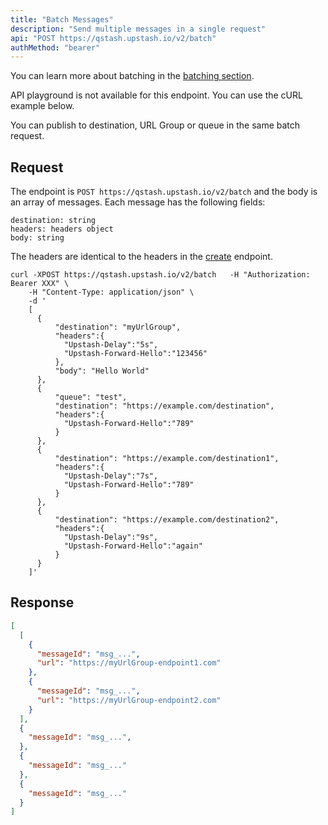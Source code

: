 ---
title: "Batch Messages"
description: "Send multiple messages in a single request"
api: "POST https://qstash.upstash.io/v2/batch"
authMethod: "bearer"
---

You can learn more about batching in the [batching section](/qstash/features/batch).

<Note>
API playground is not available for this endpoint. You can use the cURL example below.
</Note>

<Info>You can publish to destination, URL Group or queue in the same batch request.</Info>


## Request

The endpoint is `POST https://qstash.upstash.io/v2/batch` and the body is an array of 
messages. Each message has the following fields:

```
destination: string
headers: headers object
body: string
```

The headers are identical to the headers in the [create](/qstash/api/publish#request) endpoint.

```shell cURL
curl -XPOST https://qstash.upstash.io/v2/batch   -H "Authorization: Bearer XXX" \
    -H "Content-Type: application/json" \
    -d '
    [
      {
          "destination": "myUrlGroup",
          "headers":{
            "Upstash-Delay":"5s",
            "Upstash-Forward-Hello":"123456"
          },
          "body": "Hello World"
      },
      {
          "queue": "test",
          "destination": "https://example.com/destination",
          "headers":{
            "Upstash-Forward-Hello":"789"
          }
      },
      {
          "destination": "https://example.com/destination1",
          "headers":{
            "Upstash-Delay":"7s",
            "Upstash-Forward-Hello":"789"
          }
      },
      {
          "destination": "https://example.com/destination2",
          "headers":{
            "Upstash-Delay":"9s",
            "Upstash-Forward-Hello":"again"
          }
      }
    ]'
```

## Response


```json
[
  [
    {
      "messageId": "msg_...",
      "url": "https://myUrlGroup-endpoint1.com"
    },
    {
      "messageId": "msg_...",
      "url": "https://myUrlGroup-endpoint2.com"
    }
  ],
  {
    "messageId": "msg_...",
  },
  {
    "messageId": "msg_..."
  },
  {
    "messageId": "msg_..."
  }
]
```

